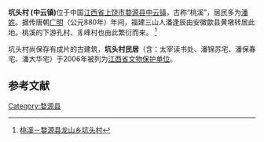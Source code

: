 {{coord|29|16|34|N|117|40|14|E|display=title|scale:10000}}
{{文物保护单位
| 级别 = 省级
| 省区市 = 江西省
| 名称 = 坑头村民居
| 图片 = 
| 所在 = [[江西省|江西省]][[婺源县|婺源县]]
| 分类 = 古建筑
| 时代 = [[清|清]]
| 编号 = 第五批第25项
| 登录 = 2006年12月18日
}}
'''坑头村 (中云镇)'''位于中国[[江西省|江西省]][[上饶市|上饶市]][[婺源县|婺源县]][[中云镇|中云镇]]，古称“桃溪”，居民多为[[潘姓|潘姓]]。据传唐朝[[廣明_(唐朝)|广明]]（公元880年）年间，福建三山人潘逢辰由安徽歙县黄墩转居此地。桃溪的下游孔村、豸峰村也由此繁衍而来。 <ref>[http://www.51tianxia.com/ganzhou/travel-notes/art27758.html 桃溪－婺源县龙山乡坑头村]{{dead link|date=2017年12月 |bot=InternetArchiveBot |fix-attempted=yes }}</ref>

坑头村尚保存有成片的古建筑，'''坑头村民居'''（含：太宰读书处、潘锦苏宅、潘保春宅、潘大华宅）于2006年被列为[[江西省文物保护单位|江西省文物保护单位]]。

==参考文献==
{{reflist}}

{{上饶市境内的江西省文物保护单位}}

{{DEFAULTSORT:keng}}
[[Category:婺源县|Category:婺源县]]
